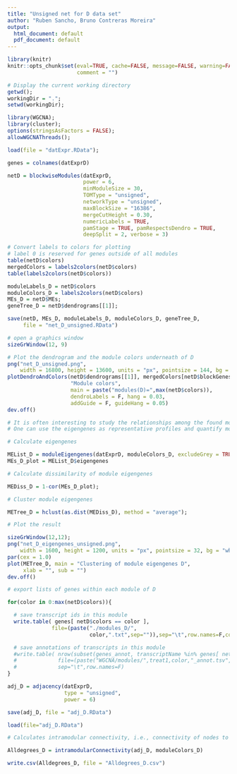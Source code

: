 ```yaml
---
title: "Unsigned net for D data set"
author: "Ruben Sancho, Bruno Contreras Moreira"
output:
  html_document: default
  pdf_document: default
---
```


```r
library(knitr)
knitr::opts_chunk$set(eval=TRUE, cache=FALSE, message=FALSE, warning=FALSE,
                      comment = "")
```


```r

# Display the current working directory
getwd();
workingDir = ".";
setwd(workingDir);

library(WGCNA);
library(cluster);
options(stringsAsFactors = FALSE);
allowWGCNAThreads();

load(file = "datExpr.RData");

genes = colnames(datExprD)

netD = blockwiseModules(datExprD,
                        power = 6,
                        minModuleSize = 30,
                        TOMType = "unsigned",
                        networkType = "unsigned",
                        maxBlockSize = "16386",
                        mergeCutHeight = 0.30,
                        numericLabels = TRUE,
                        pamStage = TRUE, pamRespectsDendro = TRUE,
                        deepSplit = 2, verbose = 3)

# Convert labels to colors for plotting
# label 0 is reserved for genes outside of all modules
table(netD$colors)
mergedColors = labels2colors(netD$colors)
table(labels2colors(netD$colors))

moduleLabels_D = netD$colors
moduleColors_D = labels2colors(netD$colors)
MEs_D = netD$MEs;
geneTree_D = netD$dendrograms[[1]];

save(netD, MEs_D, moduleLabels_D, moduleColors_D, geneTree_D,
     file = "net_D_unsigned.RData")

# open a graphics window
sizeGrWindow(12, 9)

# Plot the dendrogram and the module colors underneath of D
png("net_D_unsigned.png",
    width = 16800, height = 13600, units = "px", pointsize = 144, bg = "white")
plotDendroAndColors(netD$dendrograms[[1]], mergedColors[netD$blockGenes[[1]]],
                    "Module colors",
                    main = paste("modules(D)=",max(netD$colors)),
                    dendroLabels = F, hang = 0.03,
                    addGuide = F, guideHang = 0.05)
dev.off()

```

```r

# It is often interesting to study the relationships among the found modules.
# One can use the eigengenes as representative profiles and quantify module similarity by eigengene correlation.

# Calculate eigengenes

MEList_D = moduleEigengenes(datExprD, moduleColors_D, excludeGrey = TRUE, softPower = 6)
MEs_D_plot = MEList_D$eigengenes

# Calculate dissimilarity of module eigengenes

MEDiss_D = 1-cor(MEs_D_plot);

# Cluster module eigengenes

METree_D = hclust(as.dist(MEDiss_D), method = "average");

# Plot the result

sizeGrWindow(12,12);
png("net_D_eigengenes_unsigned.png",
    width = 1600, height = 1200, units = "px", pointsize = 32, bg = "white");
par(cex = 1.0)
plot(METree_D, main = "Clustering of module eigengenes D",
     xlab = "", sub = "")
dev.off()
```

```r

# export lists of genes within each module of D

for(color in 0:max(netD$colors)){

  # save transcript ids in this module
  write.table( genes[ netD$colors == color ],
              file=(paste("./modules_D/",
                          color,".txt",sep="")),sep="\t",row.names=F,col.names=F,quote=F )

  # save annotations of transcripts in this module
  #write.table( nrow(subset(genes_annot, transcriptName %in% genes[ net$colors == color ] )),
  #             file=(paste("WGCNA/modules/",treat1,color,"_annot.tsv",sep="")),
  #             sep="\t",row.names=F)
}
```


```r

adj_D = adjacency(datExprD,
                  type = "unsigned",
                  power = 6)

save(adj_D, file = "adj_D.RData")

load(file="adj_D.RData")

# Calculates intramodular connectivity, i.e., connectivity of nodes to other nodes within the same module.

Alldegrees_D = intramodularConnectivity(adj_D, moduleColors_D)

write.csv(Alldegrees_D, file = "Alldegrees_D.csv")
```
